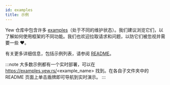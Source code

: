 ```yaml
---
id: examples
title: 示例
---
```


Yew 仓库中包含许多 [examples]（处于不同的维护状态）。我们建议浏览它们，以了解如何使用框架的不同功能。我们也欢迎拉取请求和问题，以防它们被忽视并需要一些 ♥️。

有关更多详细信息，包括示例列表，请参阅 [README]。

:::note
大多数示例都有一个实时部署，可以在 https://examples.yew.rs/<example_name> 找到。在各自子文件夹中的 README 页面上单击盾牌即可导航到实时演示。
:::

[examples]: https://github.com/yewstack/yew/tree/master/examples
[readme]: https://github.com/yewstack/yew/tree/master/examples#yew-examples